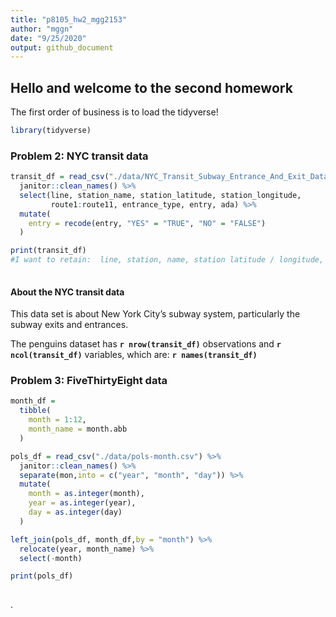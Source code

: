```yaml
---
title: "p8105_hw2_mgg2153"
author: "mggn"
date: "9/25/2020"
output: github_document
---
```


## Hello and welcome to the second homework

The first order of business is to load the tidyverse!
```r
library(tidyverse)
```


### Problem 2: NYC transit data

```r
transit_df = read_csv("./data/NYC_Transit_Subway_Entrance_And_Exit_Data.csv") %>%
  janitor::clean_names() %>%
  select(line, station_name, station_latitude, station_longitude, 
         route1:route11, entrance_type, entry, ada) %>%
  mutate(
    entry = recode(entry, "YES" = "TRUE", "NO" = "FALSE")
  )

print(transit_df)
#I want to retain:  line, station, name, station latitude / longitude, routes served, entry, vending, entrance type, and ADA compliance
  
```

#### About the NYC transit data

This data set is about New York City's subway system, particularly the subway 
exits and entrances.

The penguins dataset has **`r nrow(transit_df)`** observations and **`r ncol(transit_df)`** variables, 
which are: **`r names(transit_df)`**

### Problem 3: FiveThirtyEight data

```r
month_df =
  tibble(
    month = 1:12,
    month_name = month.abb
  )

pols_df = read_csv("./data/pols-month.csv") %>%
  janitor::clean_names() %>%
  separate(mon,into = c("year", "month", "day")) %>%
  mutate(
    month = as.integer(month),
    year = as.integer(year),
    day = as.integer(day)
  )

left_join(pols_df, month_df,by = "month") %>%
  relocate(year, month_name) %>% 
  select(-month)

print(pols_df)
  
```
.
